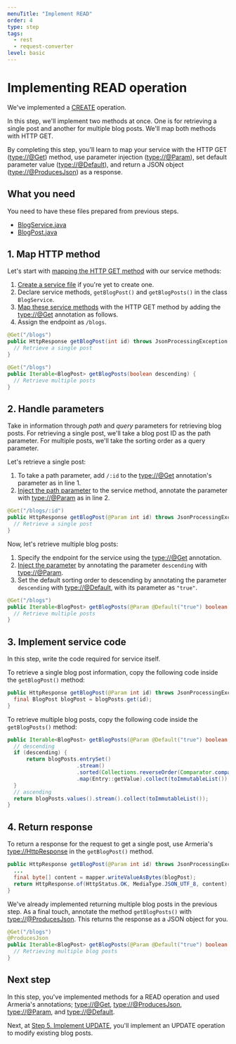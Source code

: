```yaml
---
menuTitle: "Implement READ"
order: 4
type: step
tags:
  - rest
  - request-converter
level: basic
---
```


# Implementing READ operation

We've implemented a [CREATE](/tutorials/tutorial-blog-rest-step3) operation.

In this step, we'll implement two methods at once. One is for retrieving a single post and another for multiple blog posts. We'll map both methods with HTTP GET.

<TutorialSteps current={4} />

By completing this step, you'll learn to map your service with the HTTP GET (<type://@Get>) method, use parameter injection (<type://@Param>), set default parameter value (<type://@Default>), and return a JSON object (<type://@ProducesJson>) as a response.

## What you need

You need to have these files prepared from previous steps.

- [BlogService.java](/tutorials/tutorial-blog-rest-step3#0-create-a-service-file)
- [BlogPost.java](/tutorials/tutorial-blog-rest-step2)

## 1. Map HTTP method

Let's start with [mapping the HTTP GET method](/docs/server-annotated-service#mapping-http-service-methods) with our service methods:

1. [Create a service file](/tutorials/tutorial-blog-rest-step3#0-create-a-service-file) if you're yet to create one.
2. Declare service methods, `getBlogPost()` and `getBlogPosts()` in the class `BlogService`.
3. [Map these service methods](/docs/server-annotated-service#mapping-http-service-methods) with the HTTP GET method by adding the <type://@Get> annotation as follows.
4. Assign the endpoint as `/blogs`.

```java filename=BlogService.java highlight=1,6
@Get("/blogs")
public HttpResponse getBlogPost(int id) throws JsonProcessingException {
  // Retrieve a single post
}

@Get("/blogs")
public Iterable<BlogPost> getBlogPosts(boolean descending) {
  // Retrieve multiple posts
}
```

## 2. Handle parameters

Take in information through _path_ and _query_ parameters for retrieving blog posts. For retrieving a single post, we'll take a blog post ID as the path parameter. For multiple posts, we'll take the sorting order as a query parameter.

Let's retrieve a single post:

1. To take a path parameter, add `/:id` to the <type://@Get> annotation's parameter as in line 1.
2. [Inject the path parameter](/docs/server-annotated-service#parameter-injection) to the service method, annotate the parameter with <type://@Param> as in line 2.

```java filename=BlogService.java
@Get("/blogs/:id")
public HttpResponse getBlogPost(@Param int id) throws JsonProcessingException {
  // Retrieve a single post
}
```

Now, let's retrieve multiple blog posts:

1. Specify the endpoint for the service using the <type://@Get> annotation.
2. [Inject the parameter](/docs/server-annotated-service#parameter-injection) by annotating the parameter `descending` with <type://@Param>.
3. Set the default sorting order to descending by annotating the parameter `descending` with <type://@Default>, with its parameter as `"true"`.

```java filename=BlogService.java highlight=2
@Get("/blogs")
public Iterable<BlogPost> getBlogPosts(@Param @Default("true") boolean descending) {
  // Retrieve multiple posts
}
```

## 3. Implement service code

In this step, write the code required for service itself.

To retrieve a single blog post information, copy the following code inside the `getBlogPost()` method:

```java filename=BlogService.java highlight=2
public HttpResponse getBlogPost(@Param int id) throws JsonProcessingException {
  final BlogPost blogPost = blogPosts.get(id);
}
```

To retrieve multiple blog posts, copy the following code inside the `getBlogPosts()` method:

```java filename=BlogService.java highlight=3-10
public Iterable<BlogPost> getBlogPosts(@Param @Default("true") boolean descending) {
  // descending
  if (descending) {
      return blogPosts.entrySet()
                      .stream()
                      .sorted(Collections.reverseOrder(Comparator.comparingInt(Entry::getKey)))
                      .map(Entry::getValue).collect(toImmutableList());
  }
  // ascending
  return blogPosts.values().stream().collect(toImmutableList());
}
```

## 4. Return response

To return a response for the request to get a single post, use Armeria's <type://HttpResponse> in the `getBlogPost()` method.

```java filename=BlogService.java highlight=3-4
public HttpResponse getBlogPost(@Param int id) throws JsonProcessingException {
  ...
  final byte[] content = mapper.writeValueAsBytes(blogPost);
  return HttpResponse.of(HttpStatus.OK, MediaType.JSON_UTF_8, content);
}
```

We've already implemented returning multiple blog posts in the previous step. As a final touch, annotate the method `getBlogPosts()` with <type://@ProducesJson>. This returns the response as a JSON object for you.

```java filename=BlogService.java highlight=2
@Get("/blogs")
@ProducesJson
public Iterable<BlogPost> getBlogPosts(@Param @Default("true") boolean descending) {
  // Retrieving multiple blog posts
}
```

## Next step

In this step, you've implemented methods for a READ operation and used Armeria's annotations; <type://@Get>, <type://@ProducesJson>, <type://@Param>, and <type://@Default>.

Next, at [Step 5. Implement UPDATE](/tutorials/tutorial-blog-rest-step5), you'll implement an UPDATE operation to modify existing blog posts.

<TutorialSteps current={4} />
